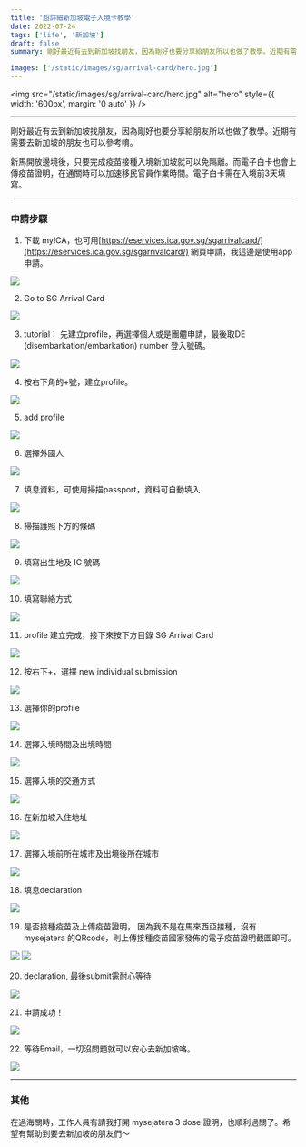 ```yaml
---
title: '超詳細新加坡電子入境卡教學'
date: 2022-07-24
tags: ['life', '新加坡']
draft: false
summary: 剛好最近有去到新加坡找朋友，因為剛好也要分享給朋友所以也做了教學。近期有需要去新加坡的朋友也可以參考唷。

images: ['/static/images/sg/arrival-card/hero.jpg']
---
```


<img
  src="/static/images/sg/arrival-card/hero.jpg"
  alt="hero"
  style={{ width: '600px', margin: '0 auto' }}
/>

---

剛好最近有去到新加坡找朋友，因為剛好也要分享給朋友所以也做了教學。近期有需要去新加坡的朋友也可以參考唷。

新馬開放邊境後，只要完成疫苗接種入境新加坡就可以免隔離。而電子白卡也會上傳疫苗證明，在通關時可以加速移民官員作業時間。電子白卡需在入境前3天填寫。

---

### 申請步驟

1. 下載 myICA，也可用[https://eservices.ica.gov.sg/sgarrivalcard/](https://eservices.ica.gov.sg/sgarrivalcard/) 網頁申請，我這邊是使用app申請。

![](/static/images/sg/arrival-card/1.jpg)

2. Go to SG Arrival Card

![](/static/images/sg/arrival-card/2.jpg)

3. tutorial： 先建立profile，再選擇個人或是團體申請，最後取DE (disembarkation/embarkation) number 登入號碼。

![](/static/images/sg/arrival-card/3.jpg)

4. 按右下角的+號，建立profile。

![](/static/images/sg/arrival-card/4.jpg)

5. add profile

![](/static/images/sg/arrival-card/5.jpg)

6. 選擇外國人

![](/static/images/sg/arrival-card/6.jpg)

7. 填息資料，可使用掃描passport，資料可自動填入

![](/static/images/sg/arrival-card/7.jpg)

8. 掃描護照下方的條碼

![](/static/images/sg/arrival-card/8.jpg)

9. 填寫出生地及 IC 號碼

![](/static/images/sg/arrival-card/9.jpg)

10. 填寫聯絡方式

![](/static/images/sg/arrival-card/10.jpg)

11. profile 建立完成，接下來按下方目錄 SG Arrival Card

![](/static/images/sg/arrival-card/11.jpg)

12. 按右下+，選擇 new individual submission

![](/static/images/sg/arrival-card/12.jpg)

13. 選擇你的profile

![](/static/images/sg/arrival-card/13.jpg)

14. 選擇入境時間及出境時間

![](/static/images/sg/arrival-card/14.jpg)

15. 選擇入境的交通方式

![](/static/images/sg/arrival-card/15.jpg)

16. 在新加坡入住地址

![](/static/images/sg/arrival-card/16.jpg)

17. 選擇入境前所在城市及出境後所在城市

![](/static/images/sg/arrival-card/17.jpg)

18. 填息declaration

![](/static/images/sg/arrival-card/18.jpg)

19. 是否接種疫苗及上傳疫苗證明， 因為我不是在馬來西亞接種，沒有mysejatera 的QRcode，則上傳接種疫苗國家發佈的電子疫苗證明截圖即可。

![](/static/images/sg/arrival-card/19.jpg)
![](/static/images/sg/arrival-card/20.jpg)

20. declaration, 最後submit需耐心等待

![](/static/images/sg/arrival-card/21.jpg)

21. 申請成功！

![](/static/images/sg/arrival-card/22.jpg)

22. 等待Email，一切沒問題就可以安心去新加坡咯。

![](/static/images/sg/arrival-card/23.jpg)

---

### 其他

在過海關時，工作人員有請我打開 mysejatera 3 dose 證明，也順利過關了。希望有幫助到要去新加坡的朋友們～
